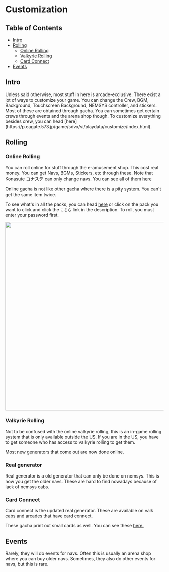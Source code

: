 
# Customization
## Table of Contents
- [Intro](#intro)
- [Rolling](#rolling)
    - [Online Rolling](#online-rolling)
    - [Valkyrie Rolling](#valkyrie-rolling)
    - [Card Connect](#card-connect)
- [Events](#events)

## Intro
<Callout>
    Unless said otherwise, most stuff in here is arcade-exclusive.
</Callout>
There exist a lot of ways to customize your game. You can change the Crew, BGM,
Background, Touchscreen Background, NEMSYS controller, and stickers. Most of
these are obtained through gacha. You can sometimes get certain crews through
events and the arena shop though. To customize everything besides crew, you can
head [here](https://p.eagate.573.jp/game/sdvx/vi/playdata/customize/index.html).

## Rolling
### Online Rolling
You can roll online for stuff through the e-amusement shop. This cost real
money. You can get Navs, BGMs, Stickers, etc through these. Note that Konasute
コナステ can only change navs. You can see all of them 
[here](https://p.eagate.573.jp/gate/p/eamusement/coop/mall.html?fromlist&dt=%2FSOUND%20VOLTEX%2F)

Online gacha is not like other gacha where there is a pity system. You can't get the same item twice.

To see what's in all the packs, you can head
[here](https://p.eagate.573.jp/game/sdvx/vi/pregene/index.html?series_id=1) or
click on the pack you want to click and click the `こちら` link in the
description. To roll, you must enter your password first.

<div className="flex items-center justify-center mt-3">
 <img src='/compendium/customization/rolling.png' width="600"/>
</div>


### Valkyrie Rolling
Not to be confused with the online valkyrie rolling, this is an in-game rolling
system that is only available outside the US. If you are in the US, you have to get someone who has access to valkyrie rolling to get them.

Most new generators that come out are now done online. 

### Real generator
Real generator is a old generator that can only be done on nemsys. This is how you get the older navs. These are hard to find nowadays because of lack of nemsys cabs.

### Card Connect
Card connect is the updated real generator. These are available on valk cabs and arcades that have card connect.

These gacha print out small cards as well. You can see these [here.](https://p.eagate.573.jp/game/card_connect/1/gacha/sdvx.html)


## Events
Rarely, they will do events for navs. Often this is usually an arena shop where you can buy older navs. Sometimes, they also do other events for navs, but this is rare.
